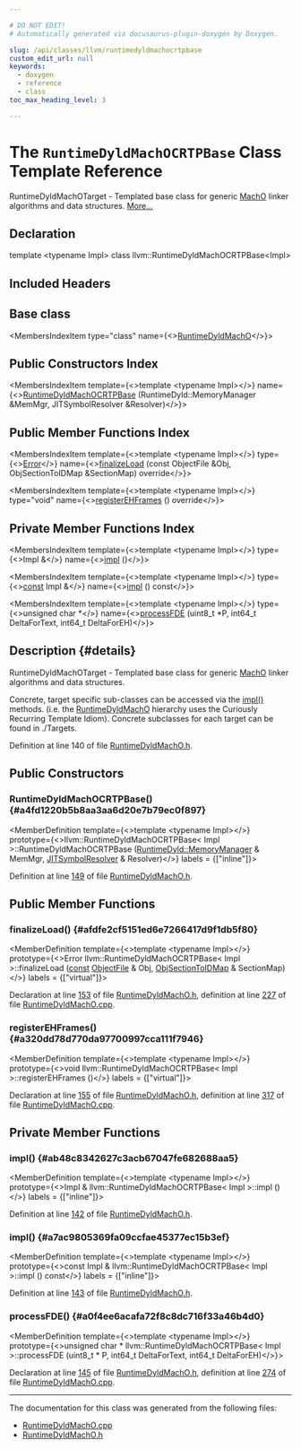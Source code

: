 ```yaml
---

# DO NOT EDIT!
# Automatically generated via docusaurus-plugin-doxygen by Doxygen.

slug: /api/classes/llvm/runtimedyldmachocrtpbase
custom_edit_url: null
keywords:
  - doxygen
  - reference
  - class
toc_max_heading_level: 3

---
```





# The `RuntimeDyldMachOCRTPBase` Class Template Reference

<DoxygenPage pluginConfig={pluginConfig}>

RuntimeDyldMachOTarget - Templated base class for generic <a href="/docs/api/namespaces/llvm/macho">MachO</a> linker algorithms and data structures. <a href="#details">More...</a>

## Declaration

<CodeBlock>template &lt;typename Impl&gt;
class llvm::RuntimeDyldMachOCRTPBase&lt;Impl&gt;</CodeBlock>

## Included Headers

<IncludesList>
<IncludesListItem
  filePath="ExecutionEngine/RuntimeDyld/RuntimeDyldMachO.h"
  permalink="/docs/api/files/lib/lib/executionengine/lib/executionengine/runtimedyld/runtimedyldmacho-h"
  isLocal="true" />
</IncludesList>

## Base class

<MembersIndex>

<MembersIndexItem
  type="class"
  name={<><a href="/docs/api/classes/llvm/runtimedyldmacho">RuntimeDyldMachO</a></>}>
</MembersIndexItem>

</MembersIndex>

## Public Constructors Index

<MembersIndex>

<MembersIndexItem
  template={<>template &lt;typename Impl&gt;</>}
  name={<><a href="#a4fd1220b5b8aa3aa6d20e7b79ec0f897">RuntimeDyldMachOCRTPBase</a> (RuntimeDyld::MemoryManager &amp;MemMgr, JITSymbolResolver &amp;Resolver)</>}>
</MembersIndexItem>

</MembersIndex>

## Public Member Functions Index

<MembersIndex>

<MembersIndexItem
  template={<>template &lt;typename Impl&gt;</>}
  type={<><a href="/docs/api/classes/llvm/error">Error</a></>}
  name={<><a href="#afdfe2cf5151ed6e7266417d9f1db5f80">finalizeLoad</a> (const ObjectFile &amp;Obj, ObjSectionToIDMap &amp;SectionMap) override</>}>
</MembersIndexItem>

<MembersIndexItem
  template={<>template &lt;typename Impl&gt;</>}
  type="void"
  name={<><a href="#a320dd78d770da97700997cca111f7946">registerEHFrames</a> () override</>}>
</MembersIndexItem>

</MembersIndex>

## Private Member Functions Index

<MembersIndex>

<MembersIndexItem
  template={<>template &lt;typename Impl&gt;</>}
  type={<>Impl &amp;</>}
  name={<><a href="#ab48c8342627c3acb67047fe682688aa5">impl</a> ()</>}>
</MembersIndexItem>

<MembersIndexItem
  template={<>template &lt;typename Impl&gt;</>}
  type={<><a href="/docs/api/files/lib/lib/target/lib/target/aarch64/aarch64promoteconstant-cpp/#a90f8350fecae261c25be85d38b451bff">const</a> Impl &amp;</>}
  name={<><a href="#a7ac9805369fa09ccfae45377ec15b3ef">impl</a> () const</>}>
</MembersIndexItem>

<MembersIndexItem
  template={<>template &lt;typename Impl&gt;</>}
  type={<>unsigned char &#42;</>}
  name={<><a href="#a0f4ee6acafa72f8c8dc716f33a46b4d0">processFDE</a> (uint8&#95;t &#42;P, int64&#95;t DeltaForText, int64&#95;t DeltaForEH)</>}>
</MembersIndexItem>

</MembersIndex>

## Description {#details}

RuntimeDyldMachOTarget - Templated base class for generic <a href="/docs/api/namespaces/llvm/macho">MachO</a> linker algorithms and data structures.

Concrete, target specific sub-classes can be accessed via the <a href="/docs/api/files/lib/lib/transforms/lib/transforms/scalar/placesafepoints-cpp/#abd1ccb1bf511e1965414eb1d2e137302">impl()</a> methods. (i.e. the <a href="/docs/api/classes/llvm/runtimedyldmacho">RuntimeDyldMachO</a> hierarchy uses the Curiously Recurring Template Idiom). Concrete subclasses for each target can be found in ./Targets.

Definition at line 140 of file <a href="/docs/api/files/lib/lib/executionengine/lib/executionengine/runtimedyld/runtimedyldmacho-h">RuntimeDyldMachO.h</a>.

<SectionDefinition>

## Public Constructors

### RuntimeDyldMachOCRTPBase() {#a4fd1220b5b8aa3aa6d20e7b79ec0f897}

<MemberDefinition
  template={<>template &lt;typename Impl&gt;</>}
  prototype={<>llvm::RuntimeDyldMachOCRTPBase&lt; Impl &gt;::RuntimeDyldMachOCRTPBase (<a href="/docs/api/classes/llvm/runtimedyld/memorymanager">RuntimeDyld::MemoryManager</a> &amp; MemMgr, <a href="/docs/api/classes/llvm/jitsymbolresolver">JITSymbolResolver</a> &amp; Resolver)</>}
  labels = {["inline"]}>

Definition at line <a href="/docs/api/files/lib/lib/executionengine/lib/executionengine/runtimedyld/runtimedyldmacho-h/#l00149">149</a> of file <a href="/docs/api/files/lib/lib/executionengine/lib/executionengine/runtimedyld/runtimedyldmacho-h">RuntimeDyldMachO.h</a>.
</MemberDefinition>

</SectionDefinition>

<SectionDefinition>

## Public Member Functions

### finalizeLoad() {#afdfe2cf5151ed6e7266417d9f1db5f80}

<MemberDefinition
  template={<>template &lt;typename Impl&gt;</>}
  prototype={<>Error llvm::RuntimeDyldMachOCRTPBase&lt; Impl &gt;::finalizeLoad (<a href="/docs/api/files/lib/lib/target/lib/target/aarch64/aarch64promoteconstant-cpp/#a90f8350fecae261c25be85d38b451bff">const</a> <a href="/docs/api/classes/llvm/object/objectfile">ObjectFile</a> &amp; Obj, <a href="/docs/api/classes/llvm/runtimedyldimpl/#a22b1a24bb422a0f0896dd84dff7933e2">ObjSectionToIDMap</a> &amp; SectionMap)</>}
  labels = {["virtual"]}>

Declaration at line <a href="/docs/api/files/lib/lib/executionengine/lib/executionengine/runtimedyld/runtimedyldmacho-h/#l00153">153</a> of file <a href="/docs/api/files/lib/lib/executionengine/lib/executionengine/runtimedyld/runtimedyldmacho-h">RuntimeDyldMachO.h</a>, definition at line <a href="/docs/api/files/lib/lib/executionengine/lib/executionengine/runtimedyld/runtimedyldmacho-cpp/#l00227">227</a> of file <a href="/docs/api/files/lib/lib/executionengine/lib/executionengine/runtimedyld/runtimedyldmacho-cpp">RuntimeDyldMachO.cpp</a>.
</MemberDefinition>

### registerEHFrames() {#a320dd78d770da97700997cca111f7946}

<MemberDefinition
  template={<>template &lt;typename Impl&gt;</>}
  prototype={<>void llvm::RuntimeDyldMachOCRTPBase&lt; Impl &gt;::registerEHFrames ()</>}
  labels = {["virtual"]}>

Declaration at line <a href="/docs/api/files/lib/lib/executionengine/lib/executionengine/runtimedyld/runtimedyldmacho-h/#l00155">155</a> of file <a href="/docs/api/files/lib/lib/executionengine/lib/executionengine/runtimedyld/runtimedyldmacho-h">RuntimeDyldMachO.h</a>, definition at line <a href="/docs/api/files/lib/lib/executionengine/lib/executionengine/runtimedyld/runtimedyldmacho-cpp/#l00317">317</a> of file <a href="/docs/api/files/lib/lib/executionengine/lib/executionengine/runtimedyld/runtimedyldmacho-cpp">RuntimeDyldMachO.cpp</a>.
</MemberDefinition>

</SectionDefinition>

<SectionDefinition>

## Private Member Functions

### impl() {#ab48c8342627c3acb67047fe682688aa5}

<MemberDefinition
  template={<>template &lt;typename Impl&gt;</>}
  prototype={<>Impl &amp; llvm::RuntimeDyldMachOCRTPBase&lt; Impl &gt;::impl ()</>}
  labels = {["inline"]}>

Definition at line <a href="/docs/api/files/lib/lib/executionengine/lib/executionengine/runtimedyld/runtimedyldmacho-h/#l00142">142</a> of file <a href="/docs/api/files/lib/lib/executionengine/lib/executionengine/runtimedyld/runtimedyldmacho-h">RuntimeDyldMachO.h</a>.
</MemberDefinition>

### impl() {#a7ac9805369fa09ccfae45377ec15b3ef}

<MemberDefinition
  template={<>template &lt;typename Impl&gt;</>}
  prototype={<>const Impl &amp; llvm::RuntimeDyldMachOCRTPBase&lt; Impl &gt;::impl () const</>}
  labels = {["inline"]}>

Definition at line <a href="/docs/api/files/lib/lib/executionengine/lib/executionengine/runtimedyld/runtimedyldmacho-h/#l00143">143</a> of file <a href="/docs/api/files/lib/lib/executionengine/lib/executionengine/runtimedyld/runtimedyldmacho-h">RuntimeDyldMachO.h</a>.
</MemberDefinition>

### processFDE() {#a0f4ee6acafa72f8c8dc716f33a46b4d0}

<MemberDefinition
  template={<>template &lt;typename Impl&gt;</>}
  prototype={<>unsigned char &#42; llvm::RuntimeDyldMachOCRTPBase&lt; Impl &gt;::processFDE (uint8&#95;t &#42; P, int64&#95;t DeltaForText, int64&#95;t DeltaForEH)</>}>

Declaration at line <a href="/docs/api/files/lib/lib/executionengine/lib/executionengine/runtimedyld/runtimedyldmacho-h/#l00145">145</a> of file <a href="/docs/api/files/lib/lib/executionengine/lib/executionengine/runtimedyld/runtimedyldmacho-h">RuntimeDyldMachO.h</a>, definition at line <a href="/docs/api/files/lib/lib/executionengine/lib/executionengine/runtimedyld/runtimedyldmacho-cpp/#l00274">274</a> of file <a href="/docs/api/files/lib/lib/executionengine/lib/executionengine/runtimedyld/runtimedyldmacho-cpp">RuntimeDyldMachO.cpp</a>.
</MemberDefinition>

</SectionDefinition>

<hr/>

The documentation for this class was generated from the following files:

<ul>
<li><a href="/docs/api/files/lib/lib/executionengine/lib/executionengine/runtimedyld/runtimedyldmacho-cpp">RuntimeDyldMachO.cpp</a></li>
<li><a href="/docs/api/files/lib/lib/executionengine/lib/executionengine/runtimedyld/runtimedyldmacho-h">RuntimeDyldMachO.h</a></li>
</ul>

</DoxygenPage>
